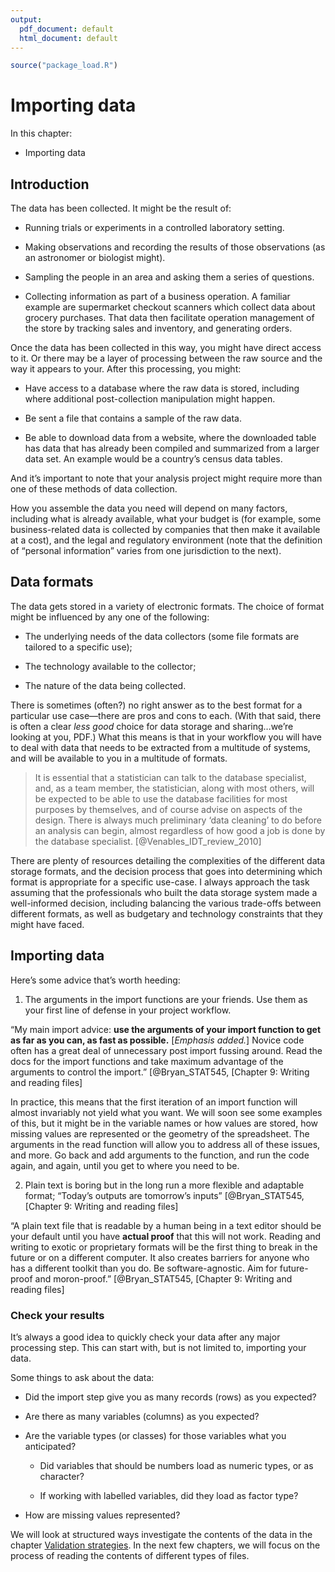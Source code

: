 ```yaml
---
output:
  pdf_document: default
  html_document: default
---
```




```r

source("package_load.R")

```


# Importing data {#importing}

In this chapter:

* Importing data







## Introduction

The data has been collected. It might be the result of:

* Running trials or experiments in a controlled laboratory setting.

* Making observations and recording the results of those observations (as an astronomer or biologist might).

* Sampling the people in an area and asking them a series of questions.

* Collecting information as part of a business operation. A familiar example are supermarket checkout scanners which collect data about grocery purchases. That data then facilitate operation management of the store by tracking sales and inventory, and generating orders.


Once the data has been collected in this way, you might have direct access to it. Or there may be a layer of processing between the raw source and the way it appears to your. After this processing, you might:

* Have access to a database where the raw data is stored, including where additional post-collection manipulation might happen.

* Be sent a file that contains a sample of the raw data.

* Be able to download data from a website, where the downloaded table has data that has already been compiled and summarized from a larger data set. An example would be a country's census data tables.



And it's important to note that your analysis project might require more than one of these methods of data collection.

How you assemble the data you need will depend on many factors, including what is already available, what your budget is (for example, some business-related data is collected by companies that then make it available at a cost), and the legal and regulatory environment (note that the definition of "personal information" varies from one jurisdiction to the next).


## Data formats

The data gets stored in a variety of electronic formats. The choice of format might be influenced by any one of the following:

* The underlying needs of the data collectors (some file formats are tailored to a specific use);

* The technology available to the collector;

* The nature of the data being collected.

There is sometimes (often?) no right answer as to the best format for a particular use case—there are pros and cons to each. (With that said, there is often a clear _less good_ choice for data storage and sharing...we're looking at you, PDF.) What this means is that in your workflow you will have to deal with data that needs to be extracted from a multitude of systems, and will be available to you in a multitude of formats.

> It is essential that a statistician can talk to the database specialist, and, as a team member, the statistician, along with most others, will be expected to be able to use the database facilities for most purposes by themselves, and of course advise on aspects of the design. There is always much preliminary 'data cleaning' to do before an analysis can begin, almost regardless of how good a job is done by the database specialist. [@Venables_IDT_review_2010]

There are plenty of resources detailing the complexities of the different data storage formats, and the decision process that goes into determining which format is appropriate for a specific use-case. I always approach the task assuming that the professionals who built the data storage system made a well-informed decision, including balancing the various trade-offs between different formats, as well as budgetary and technology constraints that they might have faced.



## Importing data


Here's some advice that's worth heeding:

1. The arguments in the import functions are your friends. Use them as your first line of defense in your project workflow.

"My main import advice: **use the arguments of your import function to get as far as you can, as fast as possible.** [_Emphasis added._] Novice code often has a great deal of unnecessary post import fussing around. Read the docs for the import functions and take maximum advantage of the arguments to control the import." [@Bryan_STAT545, [Chapter 9: Writing and reading files]

In practice, this means that the first iteration of an import function will almost invariably not yield what you want. We will soon see some examples of this, but it might be in the variable names or how values are stored, how missing values are represented or the geometry of the spreadsheet. The arguments in the read function will allow you to address all of these issues, and more. Go back and add arguments to the function, and run the code again, and again, until you get to where you need to be.


2. Plain text is boring but in the long run a more flexible and adaptable format; "Today’s outputs are tomorrow’s inputs" [@Bryan_STAT545, [Chapter 9: Writing and reading files]

"A plain text file that is readable by a human being in a text editor should be your default until you have **actual proof** that this will not work. Reading and writing to exotic or proprietary formats will be the first thing to break in the future or on a different computer. It also creates barriers for anyone who has a different toolkit than you do. Be software-agnostic. Aim for future-proof and moron-proof." [@Bryan_STAT545, [Chapter 9: Writing and reading files]



### Check your results

It's always a good idea to quickly check your data after any major processing step. This can start with, but is not limited to, importing your data.

Some things to ask about the data:

* Did the import step give you as many records (rows) as you expected?

* Are there as many variables (columns) as you expected?

* Are the variable types (or classes) for those variables what you anticipated?

  - Did variables that should be numbers load as numeric types, or as character?

  - If working with labelled variables, did they load as factor type?

* How are missing values represented?

We will look at structured ways investigate the contents of the data in the chapter [Validation strategies](#validation). In the next few chapters, we will focus on the process of reading the contents of different types of files.



<!-- 
This file by Martin Monkman is licensed under a Creative Commons Attribution 4.0 International License. 
-->

